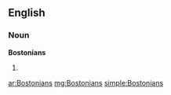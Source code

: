 ==English==

===Noun===
'''Bostonians'''

# {{plural of|[[Bostonian]]}}

[[ar:Bostonians]]
[[mg:Bostonians]]
[[simple:Bostonians]]